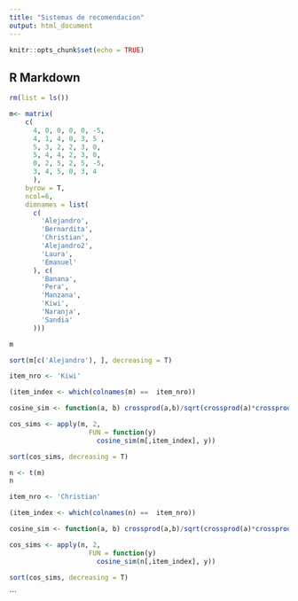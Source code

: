 ---
title: "Sistemas de recomendacion"
output: html_document
---

```{r setup, include=FALSE}
knitr::opts_chunk$set(echo = TRUE)
```

## R Markdown

```{r}
rm(list = ls())
```

```{r}
m<- matrix(
    c(
      4, 0, 0, 0, 0, -5,
      4, 1, 4, 0, 3, 5 ,
      5, 3, 2, 2, 3, 0,
      5, 4, 4, 2, 3, 0,
      0, 2, 5, 2, 5, -5, 
      3, 4, 5, 0, 3, 4
      ), 
    byrow = T, 
    ncol=6, 
    dimnames = list(
      c(
        'Alejandro', 
        'Bernardita', 
        'Christian',
        'Alejandro2',
        'Laura',
        'Emanuel'
      ), c(
        'Banana', 
        'Pera', 
        'Manzana', 
        'Kiwi',
        'Naranja',
        'Sandia'
      )))

m
```

```{r}
sort(m[c('Alejandro'), ], decreasing = T)
```


```{r}
item_nro <- 'Kiwi'

(item_index <- which(colnames(m) ==  item_nro))

cosine_sim <- function(a, b) crossprod(a,b)/sqrt(crossprod(a)*crossprod(b))

cos_sims <- apply(m, 2,
                    FUN = function(y) 
                      cosine_sim(m[,item_index], y))

sort(cos_sims, decreasing = T)
```

```{r}
n <- t(m)
n
```
```{r}
item_nro <- 'Christian'

(item_index <- which(colnames(n) ==  item_nro))

cosine_sim <- function(a, b) crossprod(a,b)/sqrt(crossprod(a)*crossprod(b))

cos_sims <- apply(n, 2,
                    FUN = function(y) 
                      cosine_sim(n[,item_index], y))

sort(cos_sims, decreasing = T)
```
```

